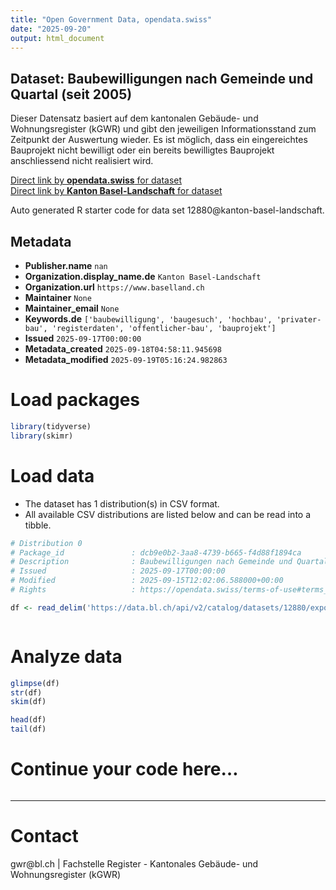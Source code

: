 ```yaml
---
title: "Open Government Data, opendata.swiss"
date: "2025-09-20"
output: html_document
---
```


## Dataset: Baubewilligungen nach Gemeinde und Quartal (seit 2005)

Dieser Datensatz basiert auf dem kantonalen Gebäude- und Wohnungsregister (kGWR) und gibt den jeweiligen Informationsstand zum Zeitpunkt der Auswertung wieder. Es ist möglich, dass ein eingereichtes Bauprojekt nicht bewilligt oder ein bereits bewilligtes Bauprojekt anschliessend nicht realisiert wird.

[Direct link by **opendata.swiss** for dataset](https://opendata.swiss/de/dataset/baubewilligungen-nach-gemeinde-und-quartal-seit-2005)<br>
[Direct link by **Kanton Basel-Landschaft** for dataset](https://data.bl.ch/explore/dataset/12880/)

Auto generated R starter code for data set 12880@kanton-basel-landschaft.

## Metadata

- **Publisher.name** `nan`
- **Organization.display_name.de** `Kanton Basel-Landschaft`
- **Organization.url** `https://www.baselland.ch`
- **Maintainer** `None`
- **Maintainer_email** `None`
- **Keywords.de** `['baubewilligung', 'baugesuch', 'hochbau', 'privater-bau', 'registerdaten', 'offentlicher-bau', 'bauprojekt']`
- **Issued** `2025-09-17T00:00:00`
- **Metadata_created** `2025-09-18T04:58:11.945698`
- **Metadata_modified** `2025-09-19T05:16:24.982863`


# Load packages

```r

library(tidyverse)
library(skimr)

```

# Load data

-   The dataset has 1 distribution(s) in CSV format.
-   All available CSV distributions are listed below and can be read into a tibble.

```r

# Distribution 0
# Package_id               : dcb9e0b2-3aa8-4739-b665-f4d88f1894ca
# Description              : Baubewilligungen nach Gemeinde und Quartal (seit 2005) (csv)
# Issued                   : 2025-09-17T00:00:00
# Modified                 : 2025-09-15T12:02:06.588000+00:00
# Rights                   : https://opendata.swiss/terms-of-use#terms_by

df <- read_delim('https://data.bl.ch/api/v2/catalog/datasets/12880/exports/csv?use_labels=true')



```

# Analyze data

```r

glimpse(df)
str(df)
skim(df)

head(df)
tail(df)

```

# Continue your code here...

```r

```

------------------------------------------------------------------------

# Contact

gwr@bl.ch | Fachstelle Register - Kantonales Gebäude- und Wohnungsregister (kGWR)
